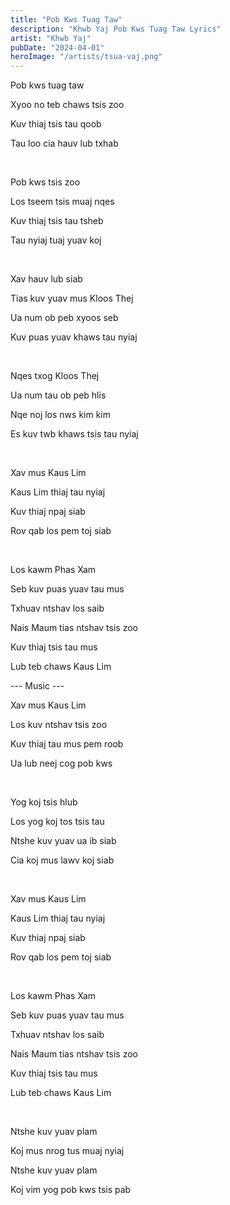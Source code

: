 ```yaml
---
title: "Pob Kws Tuag Taw"
description: "Khwb Yaj Pob Kws Tuag Taw Lyrics"
artist: "Khwb Yaj"
pubDate: "2024-04-01"
heroImage: "/artists/tsua-vaj.png"
---
```


Pob kws tuag taw

Xyoo no teb chaws tsis zoo

Kuv thiaj tsis tau qoob

Tau loo cia hauv lub txhab

<br />

Pob kws tsis zoo

Los tseem tsis muaj nqes

Kuv thiaj tsis tau tsheb

Tau nyiaj tuaj yuav koj

<br />

Xav hauv lub siab

Tias kuv yuav mus Kloos Thej

Ua num ob peb xyoos seb

Kuv puas yuav khaws tau nyiaj

<br />

Nqes txog Kloos Thej

Ua num tau ob peb hlis

Nqe noj los nws kim kim

Es kuv twb khaws tsis tau nyiaj

<br />

Xav mus Kaus Lim

Kaus Lim thiaj tau nyiaj

Kuv thiaj npaj siab

Rov qab los pem toj siab

<br />

Los kawm Phas Xam

Seb kuv puas yuav tau mus

Txhuav ntshav los saib

Nais Maum tias ntshav tsis zoo

Kuv thiaj tsis tau mus

Lub teb chaws Kaus Lim

--- Music ---

Xav mus Kaus Lim

Los kuv ntshav tsis zoo

Kuv thiaj tau mus pem roob

Ua lub neej cog pob kws

<br />

Yog koj tsis hlub

Los yog koj tos tsis tau

Ntshe kuv yuav ua ib siab

Cia koj mus lawv koj siab

<br />

Xav mus Kaus Lim

Kaus Lim thiaj tau nyiaj

Kuv thiaj npaj siab

Rov qab los pem toj siab

<br />

Los kawm Phas Xam

Seb kuv puas yuav tau mus

Txhuav ntshav los saib

Nais Maum tias ntshav tsis zoo

Kuv thiaj tsis tau mus

Lub teb chaws Kaus Lim

<br />

Ntshe kuv yuav plam

Koj mus nrog tus muaj nyiaj

Ntshe kuv yuav plam

Koj vim yog pob kws tsis pab
